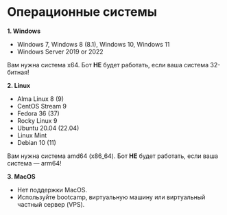 # Операционные системы
**1. Windows**
- Windows 7, Windows 8 (8.1), Windows 10, Windows 11
- Windows Server 2019 or 2022

Вам нужна система x64. Бот **НЕ** будет работать, если ваша система 32-битная!

**2. Linux**
- Alma Linux 8 (9)
- CentOS Stream 9
- Fedora 36 (37)
- Rocky Linux 9
- Ubuntu 20.04 (22.04)
- Linux Mint
- Debian 10 (11)

Вам нужна система amd64 (x86_64). Бот **НЕ** будет работать, если ваша система — arm64!

**3. MacOS**
- Нет поддержки MacOS.
- Используйте bootcamp, виртуальную машину или виртуальный частный сервер (VPS).